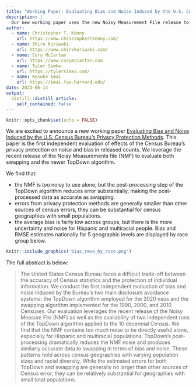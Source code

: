 ```yaml
---
title: "Working Paper: Evaluating Bias and Noise Induced by the U.S. Census Bureau's Privacy Protection Methods"
description: |
  Our new working paper uses the new Noisy Measurement File release to understand bias and noise caused by swapping (1990-2010) and the TopDown algorithm (2020).
author:
  - name: Christopher T. Kenny
    url: https://www.christophertkenny.com/
  - name: Shiro Kuriwaki
    url: https://www.shirokuriwaki.com/
  - name: Cory McCartan
    url: https://www.corymccartan.com
  - name: Tyler Simko
    url: https://tylersimko.com/
  - name: Kosuke Imai
    url: https://imai.fas.harvard.edu/
date: 2023-06-14
output:
  distill::distill_article:
    self_contained: false
---
```



```r
knitr::opts_chunk$set(echo = FALSE)
```

We are excited to announce a new working paper [Evaluating Bias and Noise Induced by the U.S. Census Bureau's Privacy Protection Methods](https://arxiv.org/abs/2306.07521). This paper is the first independent evaluation of effects of the Census Bureau's privacy protection on noise and bias in released counts. We leverage the recent release of the Noisy Measurements file (NMF) to evaluate both swapping and the newer TopDown algorithm. 

We find that: 

- the NMF is too noisy to use alone, but the post-processing step of the TopDown algorithm reduces error substantially, making the post-processed data as accurate as swapping.
- errors from privacy protection methods are generally smaller than other sources of census errors, they can be substantial for census geographies with small populations.
- the average bias is fairly low across groups, but there is the more uncertainty and noise for Hispanic and multiracial people. Bias and RMSE estimates nationally for 5 geographic levels are displayed by race group below.

```r
knitr::include_graphics('bias_rmse_by_race.png')
```


The full abstract is below: 

> The United States Census Bureau faces a difficult trade-off between the accuracy of Census statistics and the protection of individual information. We conduct the first independent evaluation of bias and noise induced by the Bureau's two main disclosure avoidance systems: the TopDown algorithm employed for the 2020 nsus and the swapping algorithm implemented for the 1990, 2000, and 2010 Censuses. Our evaluation leverages the recent release of the Noisy Measure File (NMF) as well as the availability of two independent runs of the TopDown algorithm applied to the 10 decennial Census. We find that the NMF contains too much noise to be directly useful alone, especially for Hispanic and multiracial populations. TopDown's post-processing dramatically reduces the NMF noise and produces similarly accurate data to swapping in terms of bias and noise. These patterns hold across census geographies with varying population sizes and racial diversity. While the estimated errors for both TopDown and swapping are generally no larger than other sources of Census error, they can be relatively substantial for geographies with small total populations.
